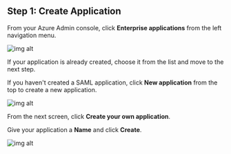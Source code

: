 ## Step 1: Create Application

From your Azure Admin console, click **Enterprise applications** from the left navigation menu.

![img alt](https://cdn.boxyhq.com/docs/sso/providers/azure/1.png)

If your application is already created, choose it from the list and move to the next step.

If you haven't created a SAML application, click **New application** from the top to create a new application.

![img alt](https://cdn.boxyhq.com/docs/sso/providers/azure/2.png)

From the next screen, click **Create your own application**.

Give your application a **Name** and click **Create**.

![img alt](https://cdn.boxyhq.com/docs/sso/providers/azure/3.png)

<Footer />
